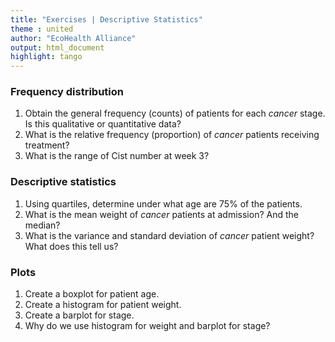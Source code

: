 ```yaml
---
title: "Exercises | Descriptive Statistics"
theme : united
author: "EcoHealth Alliance"
output: html_document
highlight: tango
---
```


### Frequency distribution

1. Obtain the general frequency (counts) of patients for each *cancer* stage. Is this qualitative or quantitative data? 
2. What is the relative frequency (proportion) of *cancer* patients receiving treatment? 
3. What is the range of Cist number at week 3? 

### Descriptive statistics

1. Using quartiles, determine under what age are 75% of the patients.
2. What is the mean weight  of *cancer* patients at admission? And the median? 
3. What is the variance and standard deviation of *cancer* patient weight? What does this tell us?

### Plots

1. Create a boxplot for patient age. 
2. Create a histogram for patient weight.
3. Create a barplot for stage. 
4. Why do we use histogram for weight and barplot for stage?
